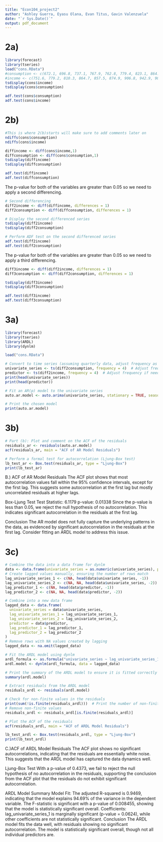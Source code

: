 ```yaml
---
title: "Econ104_project2"
author: "Ashley Guerra, Eyasu Olana, Evan Titus, Gavin Valenzuela"
date: "`r Sys.Date()`"
output: pdf_document
---
```


# 2a)

```r
library(forecast)
library(tseries)
load("cons.RData")
#consumption <- c(672.1, 696.8, 737.1, 767.9, 762.8, 779.4, 823.1, 864.3, 903.2, 927.6)
#income <- c(751.6, 779.2, 810.3, 864.7, 857.5, 874.9, 906.8, 942.9, 988.8, 1015.7)
tsdisplay(cons$income)
tsdisplay(cons$consumption)
```

```r
adf.test(cons$consumption)
adf.test(cons$income)
```

# 2b)

```r
#This is where 2(b)starts will make sure to add comments later on
ndiffs(cons$consumption)
ndiffs(cons$income)
```

```r
diffincome <- diff(cons$income,1)
diffconsumption <- diff(cons$consumption,1)
tsdisplay(diffincome)
tsdisplay(diffconsumption)
```

```r
adf.test(diffincome)
adf.test(diffconsumption)
```

The p-value for both of the variables are greater than 0.05 so we need to apply a second differencing.

```r
# Second differencing
diff2income <- diff(diffincome, differences = 1)
diff2consumption <- diff(diffconsumption, differences = 1)

# Display the second differenced series
tsdisplay(diff2income)
tsdisplay(diff2consumption)

# Perform ADF test on the second differenced series
adf.test(diff2income)
adf.test(diff2consumption)

```

The p-value for both of the variables are greater than 0.05 so we need to apply a third differencing.

```r
diff3income <- diff(diff2income, differences = 1)
diff3consumption <- diff(diff2consumption, differences = 1)

tsdisplay(diff3income)
tsdisplay(diff3consumption)

adf.test(diff3income)
adf.test(diff3consumption)
```

# 3a)

```r
library(forecast)
library(tseries)
library(ARDL)
library(dynlm)

load("cons.RData")
```


```r
# Convert to time series (assuming quarterly data, adjust frequency as needed)
univariate_series <- ts(diff2consumption, frequency = 4)  # Adjust frequency if needed
predictor <- ts(diff2income, frequency = 4)  # Adjust frequency if needed
print(head(univariate_series))
print(head(predictor))
```

```r
# Fit an AR(p) model to the univariate series
auto.ar.model <- auto.arima(univariate_series, stationary = TRUE, seasonal = FALSE, ic = "aic")

# Print the chosen model
print(auto.ar.model)

```

# 3b)

```r
# Part (b): Plot and comment on the ACF of the residuals
residuals_ar <- residuals(auto.ar.model)
acf(residuals_ar, main = "ACF of AR Model Residuals")
```



```r
# Perform a formal test for autocorrelation (Ljung-Box test)
lb_test_ar <- Box.test(residuals_ar, type = "Ljung-Box")
print(lb_test_ar)
```

B.) ACF of AR Model Residuals
The ACF plot shows that most autocorrelation values fall within the 95% confidence intervals, except for the first lag. This suggests some autocorrelation at the first lag but mostly uncorrelated residuals at higher lags.

Box-Ljung Test
Test Statistic: 6.1179
p-value: 0.01338
Since the p-value is less than 0.05, we reject the null hypothesis of no autocorrelation. This indicates significant autocorrelation in the residuals at the first lag.

Conclusion
The AR model does not fully capture the underlying patterns in the data, as evidenced by significant autocorrelation in the residuals at the first lag. Consider fitting an ARDL model to address this issue.

# 3c)

```r
# Combine the data into a data frame for dynlm
data <- data.frame(univariate_series = as.numeric(univariate_series), predictor = as.numeric(predictor))
# Create lagged values manually, ensuring the number of rows match
lag_univariate_series_1 <- c(NA, head(data$univariate_series, -1))
lag_univariate_series_2 <- c(NA, NA, head(data$univariate_series, -2))
lag_predictor_1 <- c(NA, head(data$predictor, -1))
lag_predictor_2 <- c(NA, NA, head(data$predictor, -2))

# Combine into a new data frame
lagged_data <- data.frame(
  univariate_series = data$univariate_series,
  lag_univariate_series_1 = lag_univariate_series_1,
  lag_univariate_series_2 = lag_univariate_series_2,
  predictor = data$predictor,
  lag_predictor_1 = lag_predictor_1,
  lag_predictor_2 = lag_predictor_2
)
# Remove rows with NA values created by lagging
lagged_data <- na.omit(lagged_data)

# Fit the ARDL model using dynlm
ardl_formula <- as.formula("univariate_series ~ lag_univariate_series_1 + lag_univariate_series_2 + lag_predictor_1 + lag_predictor_2")
ardl.model <- dynlm(ardl_formula, data = lagged_data)

# Print the summary of the ARDL model to ensure it is fitted correctly
summary(ardl.model)
```

```r
# Extract residuals from the ARDL model
residuals_ardl <- residuals(ardl.model)
```


```r
# Check for non-finite values in the residuals
print(sum(!is.finite(residuals_ardl)))  # Print the number of non-finite values
# Remove non-finite values
residuals_ardl <- residuals_ardl[is.finite(residuals_ardl)]
```

```r
# Plot the ACF of the residuals
acf(residuals_ardl, main = "ACF of ARDL Model Residuals")
```

```r
lb_test_ardl <- Box.test(residuals_ardl, type = "Ljung-Box")
print(lb_test_ardl)
```
C.)ACF of ARDL Model Residuals
The ACF plot shows no significant autocorrelations, indicating that the residuals are essentially white noise. This suggests that the ARDL model has captured the data dynamics well.

Ljung-Box Test
With a p-value of 0.4373, we fail to reject the null hypothesis of no autocorrelation in the residuals, supporting the conclusion from the ACF plot that the residuals do not exhibit significant autocorrelation.

ARDL Model Summary
Model Fit: The adjusted R-squared is 0.9469, indicating that the model explains 94.69% of the variance in the dependent variable. The F-statistic is significant with a p-value of 0.008455, showing that the model is statistically significant overall.
Coefficients: lag_univariate_series_1 is marginally significant (p-value = 0.0624), while other coefficients are not statistically significant.
Conclusion
The ARDL model fits the data well, with residuals showing no significant autocorrelation. The model is statistically significant overall, though not all individual predictors are.
